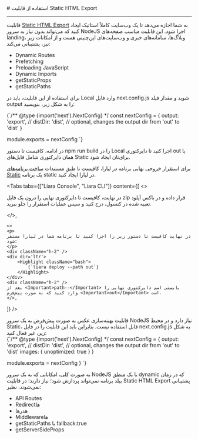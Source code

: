 

<Layout>
<Head>
<title>مستندات استفاده از قابلیت Static HTML Export در NextJS - لیارا</title>
<meta property="og:title" content="مستندات خدمات رایانش ابری لیارا" />
<meta property="og:description" content="مستندات مربوط به نحوه استفاده از قابلیت Static HTML Export یا SSG در پلتفرم NextJS در لیارا"  />
<meta property="og:image" content="https://media.liara.ir/logos/liara-poster.jpg" />
</Head>
# استفاده از قابلیت Static HTML Export 
<hr className="mb-2" />

قابلیت <a href="https://nextjs.org/docs/pages/building-your-application/deploying/static-exports" className="text-[#2196f3] ">Static HTML Export</a> به شما اجازه می‌دهد تا یک وب‌سایت کاملاً استاتیک ایجاد کنید که می‌تواند بدون نیاز به سرور NodeJS اجرا شود.
این قابلیت مناسب صفحه‌های landing، وبلاگ‌ها، سامانه‌های خبری و وب‌سایت‌های این‌چنینی هست و از امکانات زیر نیز، پشتیبانی می‌کند:

<ul>
  <li>Dynamic Routes</li>
  <li>Prefetching</li>
  <li>Preloading JavaScript</li>
  <li>Dynamic Imports</li>
  <li>getStaticProps</li>
  <li>getStaticPaths</li>
</ul>

برای استفاده از این قابلیت، باید در Local وارد فایل <Important>next.config.js</Important> شوید و مقدار فیلد <Important>output</Important> را به شکل زیر، بنویسید:

<div className="h-2" />
<div dir='ltr'>
    <Highlight className="js">
        {`/** @type {import('next').NextConfig} */
const nextConfig = {
  output: 'export',
  // distDir: 'dist', // optional, changes the output dir from 'out' to 'dist'
}

module.exports = nextConfig
`}
    </Highlight>
</div>
<div className="h-2" />

در ادامه، کافیست تا دستور <Important>npm run build</Important> را در Local اجرا کنید تا دایرکتوری <Important>out</Important> یا همان دایرکتوری شامل فایل‌های Static برای‌تان ایجاد شود. 

<Section id="deploy-exported-static-html" title="استقرار خروجی نهایی در لیارا" />
برای استقرار خروجی نهایی برنامه در لیارا، کافیست تا طبق مستندات <a href="/paas/static/how-tos/create-app" className="text-[#2196f3] ">ساخت برنامه‌های Static</a> یک برنامه static در لیارا ایجاد کنید. 

<Tabs 
    tabs={["Liara Console", "Liara CLI"]} 
    content={[
    <>
    <p>
      در نهایت، کافیست تا دایرکتوری نهایی را درون یک فایل <Important>zip</Important> قرار داده و در باکس آپلود تعبیه شده در کنسول، درج کنید و سپس عملیات استقرار را جلو ببرید.
    </p>
    </>,

    <>
    <p>
    در نهایت کافیست تا دستور زیر را اجرا کنید تا برنامه شما در لیارا مستقر شود:
    </p>
    <div className="h-2" />
    <div dir='ltr'>
        <Highlight className="bash">
            {`liara deploy --path out`}
        </Highlight>
    </div>
    <div className="h-2" />
    بعد از <Important>path--</Important> بایستی اسم دایرکتوری نهایی را وارد کنید که به صورت پیش‌فرض <Important>out</Important> است.
    </>,

]} 
/>


<Section id="disable-image-optimization" title="غیرفعال کردن قابلیت بهینه‌سازی تصاویر" />
قابلیت بهینه‌سازی عکس به صورت پیش‌فرض به یک سرور NodeJS نیاز دارد و در محیط Static، قابل استفاده نیست.
بنابراین باید این قابلیت را در فایل <Important>next.config.js</Important> به شکل زیر، غیر فعال کنید:
<div className="h-2" />
<div dir='ltr'>
    <Highlight className="js">
        {`/** @type {import('next').NextConfig} */
const nextConfig = {
  output: 'export',
  // distDir: 'dist', // optional, changes the output dir from 'out' to 'dist'
  images: {
    unoptimized: true
  }
}

module.exports = nextConfig
}
`}
    </Highlight>
</div>
<div className="h-2" />

<Section id="unsupported-features" title="قابلیت‌های پشتیبانی نشده" />
به صورت کلی، امکاناتی که به یک سرور NodeJS یا یک منطق dynamic که در زمان بیلد برنامه نمی‌تواند پردازش شود؛ نیاز دارند؛
در قابلیت Static HTML Export پشتیبانی نمی‌شوند، نظیر:

<ul>
  <li>API Routes</li>
  <li>Redirectها</li>
  <li>هدرها</li>
  <li>Middlewareها</li>
  <li>getStaticPaths با fallback:true</li>
  <li>getServerSideProps</li>
</ul>




</Layout>